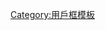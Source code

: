 {{Userbox
|border-c=red
|border-s=1
|id-c=red
|id-fc=white
|id-s=11
|id=港獨<br/>？
|info-c=white
|info-fc=black
|info-s=9
|info=這個用戶對'''[[香港獨立運動|港獨]]'''議題持中立態度。
}}
<noinclude>
[[Category:用戶框模板]]</noinclude>